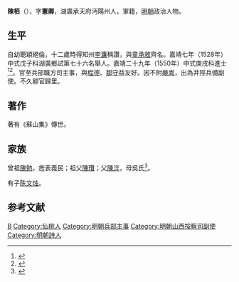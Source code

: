 {{Otheruses|other=名为陈柏的其他人物|陈柏}}
{{明清人物信息框
| 姓名 = 陳栢
| 原名 =
| 圖片名稱= 
| 圖片大小 =
| 圖片說明 = 
| 最高職務 = 山西按察司副使
| 國家 = 大明 
| 爵位 =
| 籍貫 = [[湖廣|湖廣]][[承天府|承天府]][[沔陽州|沔陽州]]
| 族裔 = 
| 字號 = 字憲卿
| 諡號 =
| 出生日期 = 正德元年（1506年）
| 出生地點 = 
| 逝世日期 = 萬曆八年（1581年）
| 逝世地點 =
| 墓葬 =
| 配偶 = 
| 親屬 = 子 [[陳文燭|陳文燭]]、孫 [[陳汝璧|陳汝璧]]
| 出身 = 
* 嘉靖二十九年庚戌科進士出身
| 經歷 =
| 著作 =  
}}
'''陳栢'''（{{bd|1506年||1581年|catIdx=}}），字'''憲卿'''，湖廣承天府沔陽州人，軍籍，[[明朝|明朝]]政治人物。

== 生平 ==
自幼聰穎絕倫，十二歲時得知州[[李濂|李濂]]稱讚，與[[童承敘|童承敘]]齊名。嘉靖七年（1528年）中式戊子科湖廣鄉試第七十六名舉人。嘉靖二十九年（1550年）中式庚戌科進士<ref>{{Cite book|title=《皇明贡举考》卷五|author=[[张朝瑞|张朝瑞]]|publisher=《续修四库全书》史部第828册|year=|isbn=|location=|pages=}}</ref><ref>{{Cite book|title=贡举志五种 上|author=鲁小俊，江俊伟著|publisher=武汉大学出版社|year=2009|isbn=978-7-307-07043-1|location=武汉|pages=}}</ref>。官至兵部職方司主事，與[[程德|程德]]、[[鄒守益|鄒守益]]友好。因不附[[嚴嵩|嚴嵩]]，出為井陘兵備副使。不久辭官歸里。

==著作==
著有《蘇山集》傳世。

== 家族 ==
曾祖[[陳勉|陳勉]]，旌表義民；祖父[[陳瓚|陳瓚]]；父[[陳泮|陳泮]]，母吳氏<ref>{{Cite book|title=天一阁藏明代科举录选刊 登科录 点校本|author=龚延明主编|publisher=宁波出版社|year=2016|isbn=978-7-5526-2320-8|location=宁波|pages=|quote=《天一閣藏明代科舉錄選刊.登科錄》之《嘉靖二十九年庚戌科殿試登科錄》}}</ref>。

有子[[陈文烛|陈文烛]]。

==参考文献==
{{reflist}}

{{嘉靖二十九年庚戌科殿試金榜}}

{{Authority control}}

{{DEFAULTSORT:Chen陈}}
[[Category:陳姓|B]]
[[Category:仙桃人|Category:仙桃人]]
[[Category:明朝兵部主事|Category:明朝兵部主事]]
[[Category:明朝山西按察司副使|Category:明朝山西按察司副使]]
[[Category:明朝詩人|Category:明朝詩人]]